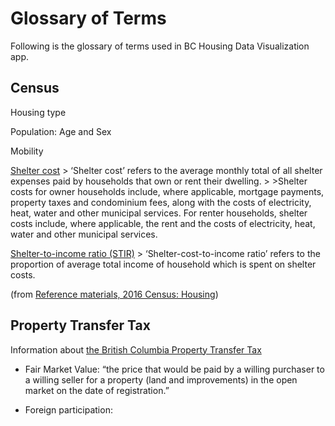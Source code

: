 # Glossary of Terms

Following is the glossary of terms used in BC Housing Data Visualization app.


## Census

Housing type

Population: Age and Sex

Mobility


[Shelter cost](http://www12.statcan.gc.ca/census-recensement/2016/ref/dict/households-menage033-eng.cfm)
> 'Shelter cost' refers to the average monthly total of all shelter expenses paid by households that own or rent their dwelling.
>
>Shelter costs for owner households include, where applicable, mortgage payments, property taxes and condominium fees, along with the costs of electricity, heat, water and other municipal services. For renter households, shelter costs include, where applicable, the rent and the costs of electricity, heat, water and other municipal services.


[Shelter-to-income ratio (STIR)](http://www12.statcan.gc.ca/census-recensement/2016/ref/dict/households-menage028-eng.cfm)
> 'Shelter-cost-to-income ratio' refers to the proportion of average total income of household which is spent on shelter costs.

(from [Reference materials, 2016 Census: Housing](http://www12.statcan.gc.ca/census-recensement/2016/ref/98-501/98-501-x2016007-eng.cfm))



## Property Transfer Tax

Information about [the British Columbia Property Transfer Tax](https://www2.gov.bc.ca/gov/content/taxes/property-taxes/property-transfer-tax)

* Fair Market Value: "the price that would be paid by a willing purchaser to a willing seller for a property (land and improvements) in the open market on the date of registration."

* Foreign participation: 


